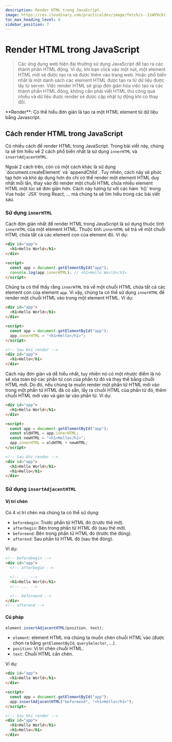 ```yaml
---
description: Render HTML trong JavaScript.
image: https://res.cloudinary.com/practicaldev/image/fetch/s--IsWV9ckt--/c_limit%2Cf_auto%2Cfl_progressive%2Cq_auto%2Cw_880/https://thepracticaldev.s3.amazonaws.com/i/20t19qnkf0nd0y8ygsps.jpg
toc_max_heading_level: 6
sidebar_position: 7
---
```



# Render HTML trong JavaScript

> Các ứng dụng web hiện đại thường sử dụng JavaScript để tạo ra các thành phần HTML động. Ví dụ, khi bạn click vào một nút, một element HTML mới sẽ được tạo ra và được thêm vào trang web. Hoặc phổ biến nhất là một danh sách các element HTML được tạo ra từ dữ liệu được lấy từ server. Việc render HTML sẽ giúp đơn giản hóa việc tạo ra các thành phần HTML động, không cần phải viết HTML thủ công quá nhiều và dữ liệu được render sẽ được cập nhật tự động khi có thay đổi.

<Callout type="info">
**Render**: Có thể hiểu đơn giản là tạo ra một HTML element từ dữ liệu bằng Javascript.
</Callout>

## Cách render HTML trong JavaScript

Có nhiều cách để render HTML trong JavaScript. Trong bài viết này, chúng ta sẽ tìm hiểu về 2 cách phổ biến nhất là sử dụng `innerHTML` và `insertAdjacentHTML`.

<Callout type="info">
Ngoài 2 cách trên, còn có một cách khác là sử dụng `document.createElement` và `appendChild`. Tuy nhiên, cách này sẽ phức tạp hơn và khó áp dụng hơn do chỉ có thể render một element HTML duy nhất mỗi lần, thay vào đó render một chuỗi HTML chứa nhiều element HTML một lúc sẽ đơn giản hơn. Cách này tương tự với các hàm `h()` trong Vue hoặc `JSX` trong React, ... mà chúng ta sẽ tìm hiểu trong các bài viết sau.
</Callout>

### Sử dụng `innerHTML`

Cách đơn giản nhất để render HTML trong JavaScript là sử dụng thuộc tính `innerHTML` của một element HTML. Thuộc tính `innerHTML` sẽ trả về một chuỗi HTML chứa tất cả các element con của element đó. Ví dụ:

```html
<div id="app">
  <h1>Hello World</h1>
</div>

<script>
  const app = document.getElementById("app");
  console.log(app.innerHTML); // <h1>Hello World</h1>
</script>
```

Chúng ta có thể thấy rằng `innerHTML` trả về một chuỗi HTML chứa tất cả các element con của element `app`. Vì vậy, chúng ta có thể sử dụng `innerHTML` để render một chuỗi HTML vào trong một element HTML. Ví dụ:

```html
<div id="app">
  <h1>Hello World</h1>
</div>

<script>
  const app = document.getElementById("app");
  app.innerHTML = "<h1>Hello</h1>";
</script>

<!-- Sau khi render -->
<div id="app">
  <h1>Hello</h1>
</div>
```

Cách này đơn giản và dễ hiểu nhất, tuy nhiên nó có một nhược điểm là nó sẽ xóa toàn bộ các phần tử con của phần tử đó và thay thế bằng chuỗi HTML mới. Do đó, nếu chúng ta muốn render một phần tử HTML mới vào trong một phần tử HTML đã có sẵn, lấy ra chuỗi HTML của phần tử đó, thêm chuỗi HTML mới vào và gán lại vào phần tử. Ví dụ:

```html
<div id="app">
  <h1>Hello World</h1>
</div>

<script>
  const app = document.getElementById("app");
  const oldHTML = app.innerHTML;
  const newHTML = "<h1>Hello</h1>";
  app.innerHTML = oldHTML + newHTML;
</script>

<!-- Sau khi render -->
<div id="app">
  <h1>Hello World</h1>
  <h1>Hello</h1>
</div>
```

### Sử dụng `insertAdjacentHTML`

#### Vị trí chèn

Có 4 vị trí chèn mà chúng ta có thể sử dụng:

- `beforebegin`: Trước phần tử HTML đó (trước thẻ mở).
- `afterbegin`: Bên trong phần tử HTML đó (sau thẻ mở).
- `beforeend`: Bên trong phần tử HTML đó (trước thẻ đóng).
- `afterend`: Sau phần tử HTML đó (sau thẻ đóng).

Ví dụ:

```html
<!-- beforebegin -->
<div id="app">
  <!-- afterbegin -->

  <!-- ... -->
  <h1>Hello World</h1>
  <!-- ... -->

  <!-- beforeend -->
</div>
<!-- afterend -->
```

#### Cú pháp

```js
element.insertAdjacentHTML(position, text);
```

- `element`: element HTML mà chúng ta muốn chèn chuỗi HTML vào (được chọn ra bằng `getElementById`, `querySelector`, ...).
- `position`: Vị trí chèn chuỗi HTML.
- `text`: Chuỗi HTML cần chèn.

Ví dụ:

```html
<div id="app">
  <h1>Hello World</h1>
</div>

<script>
  const app = document.getElementById("app");
  app.insertAdjacentHTML("beforeend", "<h1>Hello</h1>");
</script>

<!-- Sau khi render -->
<div id="app">
  <h1>Hello World</h1>
  <h1>Hello</h1>
</div>
```
